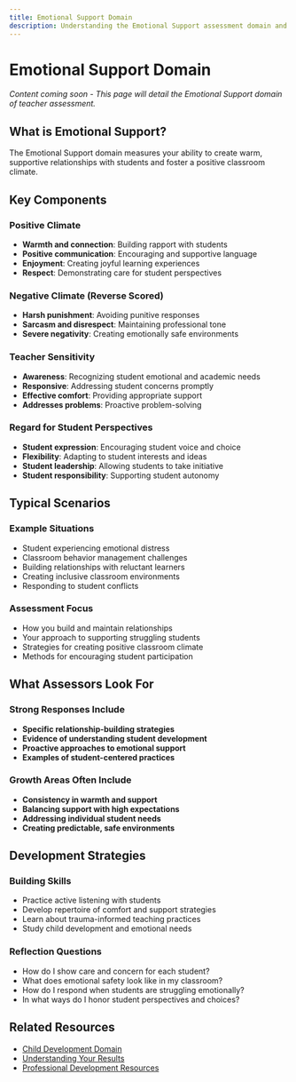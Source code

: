 ```yaml
---
title: Emotional Support Domain
description: Understanding the Emotional Support assessment domain and scenarios
---
```


# Emotional Support Domain

*Content coming soon - This page will detail the Emotional Support domain of teacher assessment.*

## What is Emotional Support?

The Emotional Support domain measures your ability to create warm, supportive relationships with students and foster a positive classroom climate.

## Key Components

### Positive Climate
- **Warmth and connection**: Building rapport with students
- **Positive communication**: Encouraging and supportive language
- **Enjoyment**: Creating joyful learning experiences
- **Respect**: Demonstrating care for student perspectives

### Negative Climate (Reverse Scored)
- **Harsh punishment**: Avoiding punitive responses
- **Sarcasm and disrespect**: Maintaining professional tone
- **Severe negativity**: Creating emotionally safe environments

### Teacher Sensitivity
- **Awareness**: Recognizing student emotional and academic needs
- **Responsive**: Addressing student concerns promptly
- **Effective comfort**: Providing appropriate support
- **Addresses problems**: Proactive problem-solving

### Regard for Student Perspectives
- **Student expression**: Encouraging student voice and choice
- **Flexibility**: Adapting to student interests and ideas
- **Student leadership**: Allowing students to take initiative
- **Student responsibility**: Supporting student autonomy

## Typical Scenarios

### Example Situations
- Student experiencing emotional distress
- Classroom behavior management challenges
- Building relationships with reluctant learners
- Creating inclusive classroom environments
- Responding to student conflicts

### Assessment Focus
- How you build and maintain relationships
- Your approach to supporting struggling students
- Strategies for creating positive classroom climate
- Methods for encouraging student participation

## What Assessors Look For

### Strong Responses Include
- **Specific relationship-building strategies**
- **Evidence of understanding student development**
- **Proactive approaches to emotional support**
- **Examples of student-centered practices**

### Growth Areas Often Include
- **Consistency in warmth and support**
- **Balancing support with high expectations**
- **Addressing individual student needs**
- **Creating predictable, safe environments**

## Development Strategies

### Building Skills
- Practice active listening with students
- Develop repertoire of comfort and support strategies
- Learn about trauma-informed teaching practices
- Study child development and emotional needs

### Reflection Questions
- How do I show care and concern for each student?
- What does emotional safety look like in my classroom?
- How do I respond when students are struggling emotionally?
- In what ways do I honor student perspectives and choices?

## Related Resources

- [Child Development Domain](/user-guide/assessments/scenarios/child-development)
- [Understanding Your Results](/user-guide/results/domain-breakdown)
- [Professional Development Resources](/user-guide/professional-development/resource-library)

